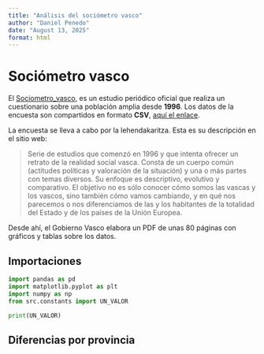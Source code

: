 ```yaml
---
title: "Análisis del sociómetro vasco"
author: "Daniel Penedo"
date: "August 13, 2025"
format: html
---
```


# Sociómetro vasco

El [Sociometro_vasco](https://www.euskadi.eus/sociometros-vascos/web01-s1lehike/es/), es un estudio periódico oficial que realiza un cuestionario sobre una población amplia desde **1996**. Los datos de la encuesta son compartidos en formato **CSV**, [aquí el enlace](https://www.euskadi.eus/estudios-sociologicos-ficheros-datos/web01-s1lehike/es/).

La encuesta se lleva a cabo por la lehendakaritza. Esta es su descripción en el sitio web:

> Serie de estudios que comenzó en 1996 y que intenta ofrecer un retrato de la realidad social vasca. Consta de un cuerpo común (actitudes políticas y valoración de la situación) y una o más partes con temas diversos. Su enfoque es descriptivo, evolutivo y comparativo. El objetivo no es sólo conocer cómo somos las vascas y los vascos, sino también cómo vamos cambiando, y en qué nos parecemos o nos diferenciamos de las y los habitantes de la totalidad del Estado y de los países de la Unión Europea.

Desde ahí, el Gobierno Vasco elabora un PDF de unas 80 páginas con gráficos y tablas sobre los datos.


## Importaciones

```python
import pandas as pd
import matplotlib.pyplot as plt
import numpy as np
from src.constants import UN_VALOR
```


```python
print(UN_VALOR)
```

## Diferencias por provincia

